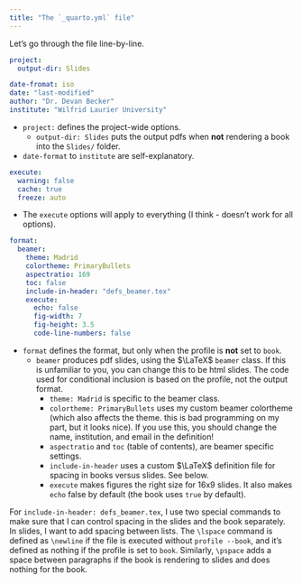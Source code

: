 ```yaml
---
title: "The `_quarto.yml` file"
---
```


Let's go through the file line-by-line.

```yml
project:
  output-dir: Slides

date-fromat: iso
date: "last-modified"
author: "Dr. Devan Becker"
institute: "Wilfrid Laurier University"
```

- `project:` defines the project-wide options. 
    - `output-dir: Slides` puts the output pdfs when **not** rendering a book into the `Slides/` folder.
- `date-format` to `institute` are self-explanatory.


```yml
execute:
  warning: false
  cache: true
  freeze: auto
```

- The `execute` options will apply to everything (I think - doesn't work for all options).

```yml
format: 
  beamer:
    theme: Madrid
    colortheme: PrimaryBullets
    aspectratio: 169
    toc: false
    include-in-header: "defs_beamer.tex"
    execute:
      echo: false
      fig-width: 7
      fig-height: 3.5
      code-line-numbers: false
```

- `format` defines the format, but only when the profile is **not** set to `book`.
    - `beamer` produces pdf slides, using the $\LaTeX$ `beamer` class. If this is unfamiliar to you, you can change this to be html slides. The code used for conditional inclusion is based on the profile, not the output format.
        - `theme: Madrid` is specific to the beamer class.
        - `colortheme: PrimaryBullets` uses my custom beamer colortheme (which also affects the theme. this is bad programming on my part, but it looks nice). If you use this, you should change the name, institution, and email in the definition!
        - `aspectratio` and `toc` (table of contents), are beamer specific settings.
        - `include-in-header` uses a custom $\LaTeX$ definition file for spacing in books versus slides. See below.
        - `execute` makes figures the right size for 16x9 slides. It also makes `echo` false by default (the book uses `true` by default).

For `include-in-header: defs_beamer.tex`, I use two special commands to make sure that I can control spacing in the slides and the book separately. In slides, I want to add spacing between lists. The `\lspace` command is defined as `\newline` if the file is executed without `profile --book`, and it's defined as nothing if the profile is set to `book`. Similarly, `\pspace` adds a space between paragraphs if the book is rendering to slides and does nothing for the book.

